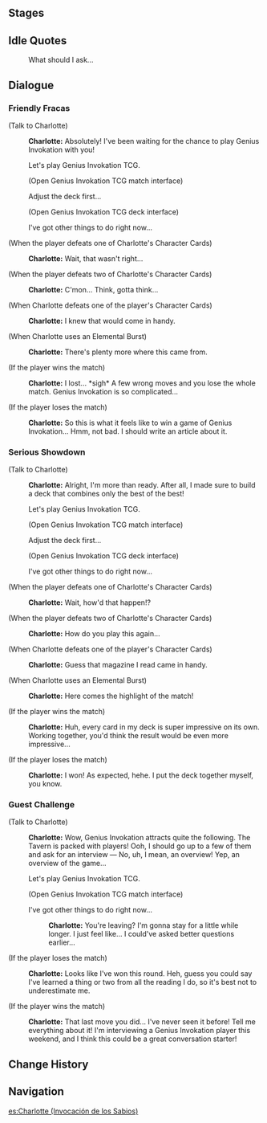 {{Genius Invokation TCG Character Stages Intro}}

==Stages==
{{Genius Invokation TCG Stages/Detailed|Charlotte}}

==Idle Quotes==
{{Dialogue Start}}
:{{DIcon|Idle}} What should I ask...
{{Dialogue End}}

==Dialogue==
===Friendly Fracas===
{{Dialogue Start}}
;(Talk to Charlotte)
:{{A|vo card charlotte invite easy 01.ogg}} '''Charlotte:''' Absolutely! I've been waiting for the chance to play Genius Invokation with you!
:{{DIcon|TCG}} Let's play Genius Invokation TCG.
:;(Open Genius Invokation TCG match interface)
:{{DIcon}} Adjust the deck first...
:;(Open Genius Invokation TCG deck interface)
:{{DIcon}} I've got other things to do right now...

;(When the player defeats one of Charlotte's Character Cards)
:{{A|vo card charlotte ingame easy 02.ogg}} '''Charlotte:''' Wait, that wasn't right...

;(When the player defeats two of Charlotte's Character Cards)
:{{A|vo card charlotte ingame easy 03.ogg}} '''Charlotte:''' C'mon... Think, gotta think...

;(When Charlotte defeats one of the player's Character Cards)
:{{A|vo card charlotte ingame easy 01.ogg}} '''Charlotte:''' I knew that would come in handy.

;(When Charlotte uses an Elemental Burst)
:{{A|vo card charlotte ingame easy 04.ogg}} '''Charlotte:''' There's plenty more where this came from.

;(If the player wins the match)
:{{A|vo card charlotte invite easy 03.ogg}} '''Charlotte:''' I lost... *sigh* A few wrong moves and you lose the whole match. Genius Invokation is so complicated...

;(If the player loses the match)
:{{A|vo card charlotte invite easy 02.ogg}} '''Charlotte:''' So this is what it feels like to win a game of Genius Invokation... Hmm, not bad. I should write an article about it.
{{Dialogue End}}

===Serious Showdown===
{{Dialogue Start}}
;(Talk to Charlotte)
:{{A|vo card charlotte invite hard 01.ogg}} '''Charlotte:''' Alright, I'm more than ready. After all, I made sure to build a deck that combines only the best of the best!
:{{DIcon|TCG}} Let's play Genius Invokation TCG.
:;(Open Genius Invokation TCG match interface)
:{{DIcon}} Adjust the deck first...
:;(Open Genius Invokation TCG deck interface)
:{{DIcon}} I've got other things to do right now...

;(When the player defeats one of Charlotte's Character Cards)
:{{A|vo card charlotte ingame hard 02.ogg}} '''Charlotte:''' Wait, how'd that happen!?

;(When the player defeats two of Charlotte's Character Cards)
:{{A|vo card charlotte ingame hard 03.ogg}} '''Charlotte:''' How do you play this again...

;(When Charlotte defeats one of the player's Character Cards)
:{{A|vo card charlotte ingame hard 01.ogg}} '''Charlotte:''' Guess that magazine I read came in handy.

;(When Charlotte uses an Elemental Burst)
:{{A|vo card charlotte ingame hard 04.ogg}} '''Charlotte:''' Here comes the highlight of the match!

;(If the player wins the match)
:{{A|vo card charlotte invite hard 03.ogg}} '''Charlotte:''' Huh, every card in my deck is super impressive on its own. Working together, you'd think the result would be even more impressive...

;(If the player loses the match)
:{{A|vo card charlotte invite hard 02.ogg}} '''Charlotte:''' I won! As expected, hehe. I put the deck together myself, you know.
{{Dialogue End}}

===Guest Challenge===
{{Dialogue Start}}
;(Talk to Charlotte)
:{{A|vo card charlotte freetalk 01.ogg}} '''Charlotte:''' Wow, Genius Invokation attracts quite the following. The Tavern is packed with players! Ooh, I should go up to a few of them and ask for an interview &mdash; No, uh, I mean, an overview! Yep, an overview of the game...
:{{DIcon|TCG}} Let's play Genius Invokation TCG.
:;(Open Genius Invokation TCG match interface)
:{{DIcon}} I've got other things to do right now...
::{{A|vo card charlotte leave 01.ogg}} '''Charlotte:''' You're leaving? I'm gonna stay for a little while longer. I just feel like... I could've asked better questions earlier...

;(If the player loses the match)
:{{A|vo card charlotte endofgame win 01.ogg}} '''Charlotte:''' Looks like I've won this round. Heh, guess you could say I've learned a thing or two from all the reading I do, so it's best not to underestimate me.

;(If the player wins the match)
:{{A|vo card charlotte endofgame fail 01.ogg}} '''Charlotte:''' That last move you did... I've never seen it before! Tell me everything about it! I'm interviewing a Genius Invokation player this weekend, and I think this could be a great conversation starter!
{{Dialogue End}}

==Change History==
{{Change History|4.5}}

==Navigation==
{{Genius Invokation TCG Stages Navbox}}

[[es:Charlotte (Invocación de los Sabios)]]
